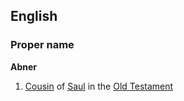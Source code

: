 ==English==
===Proper name===
{{wikipedia}}
'''Abner'''
#[[Cousin]] of [[Saul]] in the [[Old Testament]]